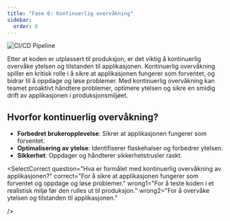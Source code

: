 ```yaml
---
title: "Fase 6: Kontinuerlig overvåkning"
sidebar:
  order: 6
---
```


![CI/CD Pipeline](../../../../assets/images/KontinuerligOvervaakning.png)

Etter at koden er utplassert til produksjon, er det viktig å kontinuerlig overvåke ytelsen og tilstanden til applikasjonen. Kontinuerlig overvåkning spiller en kritisk rolle i å sikre at applikasjonen fungerer som forventet, og bidrar til å oppdage og løse problemer.
Med kontinuerlig overvåkning kan teamet proaktivt håndtere problemer, optimere ytelsen og sikre en smidig drift av applikasjonen i produksjonsmiljøet.

## Hvorfor kontinuerlig overvåkning?

- **Forbedret brukeropplevelse**: Sikrer at applikasjonen fungerer som forventet.
- **Optimalisering av ytelse**: Identifiserer flaskehalser og forbedrer ytelsen.
- **Sikkerhet**: Oppdager og håndterer sikkerhetstrusler raskt.


<SelectCorrect
    question="Hva er formålet med kontinuerlig overvåkning av applikasjonen?"
    correct="For å sikre at applikasjonen fungerer som forventet og oppdage og løse problemer."
    wrong1="For å teste koden i et realistisk miljø før den rulles ut til produksjon."
    wrong2="For å overvåke ytelsen og tilstanden til applikasjonen."

/>


<LikeThisPage />
